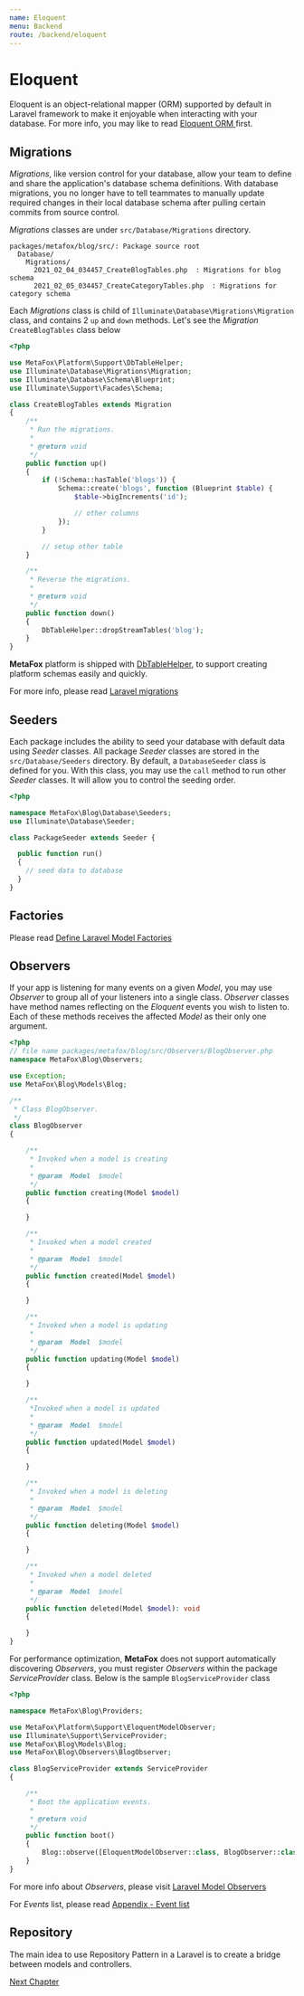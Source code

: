 ```yaml
---
name: Eloquent
menu: Backend
route: /backend/eloquent
---
```


# Eloquent

Eloquent is an object-relational mapper (ORM) supported by default in Laravel framework to make it enjoyable when interacting with your database. For more info, you may like to read [Eloquent ORM ](https://laravel.com/docs/9.x/eloquent) first.

## Migrations

*Migrations*, like version control for your database, allow your team to define and share the application's database schema definitions. With database migrations, you no longer have to tell teammates to manually update required changes in their local database schema after pulling certain commits from source control.

*Migrations* classes are under `src/Database/Migrations` directory.

```text
packages/metafox/blog/src/: Package source root
  Database/
    Migrations/
      2021_02_04_034457_CreateBlogTables.php  : Migrations for blog schema
      2021_02_05_034457_CreateCategoryTables.php  : Migrations for category schema
```

Each *Migrations* class is child of `Illuminate\Database\Migrations\Migration` class, and contains 2 `up` and `down` methods. Let's see the *Migration* `CreateBlogTables` class below

```php
<?php

use MetaFox\Platform\Support\DbTableHelper;
use Illuminate\Database\Migrations\Migration;
use Illuminate\Database\Schema\Blueprint;
use Illuminate\Support\Facades\Schema;

class CreateBlogTables extends Migration
{
    /**
     * Run the migrations.
     *
     * @return void
     */
    public function up()
    {
        if (!Schema::hasTable('blogs')) {
            Schema::create('blogs', function (Blueprint $table) {
                $table->bigIncrements('id');

                // other columns
            });
        }

        // setup other table
    }

    /**
     * Reverse the migrations.
     *
     * @return void
     */
    public function down()
    {
        DbTableHelper::dropStreamTables('blog');
    }
}
```

**MetaFox** platform is shipped with [DbTableHelper](/php-api/classes/MetaFox-Platform-Support-DbTableHelper.html), to support creating platform schemas easily and quickly.

For more info, please read [Laravel migrations](https://laravel.com/docs/9.x/migrations)

## Seeders

Each package includes the ability to seed your database with default data using *Seeder* classes.
All package *Seeder* classes are stored in the `src/Database/Seeders` directory. By default, a `DatabaseSeeder` class is defined for you. With this class, you may use the `call` method to run other *Seeder* classes. It will allow you to control the seeding order.

```php
<?php

namespace MetaFox\Blog\Database\Seeders;
use Illuminate\Database\Seeder;

class PackageSeeder extends Seeder {

  public function run()
  {
    // seed data to database
  }
}
```

## Factories

Please read [Define Laravel Model Factories](https://laravel.com/docs/9.x/database-testing#defining-model-factories)

## Observers

If your app is listening for many events on a given *Model*, you may use *Observer* to group all of your listeners into a single class.
*Observer* classes have method names reflecting on the *Eloquent* events you wish to listen to. Each of these methods receives the affected *Model* as their only one argument.

```php
<?php
// file name packages/metafox/blog/src/Observers/BlogObserver.php
namespace MetaFox\Blog\Observers;

use Exception;
use MetaFox\Blog\Models\Blog;

/**
 * Class BlogObserver.
 */
class BlogObserver
{

    /**
     * Invoked when a model is creating
     *
     * @param  Model  $model
     */
    public function creating(Model $model)
    {

    }

    /**
     * Invoked when a model created
     *
     * @param  Model  $model
     */
    public function created(Model $model)
    {

    }

    /**
     * Invoked when a model is updating
     *
     * @param  Model  $model
     */
    public function updating(Model $model)
    {

    }

    /**
     *Invoked when a model is updated
     *
     * @param  Model  $model
     */
    public function updated(Model $model)
    {

    }

    /**
     * Invoked when a model is deleting
     *
     * @param  Model  $model
     */
    public function deleting(Model $model)
    {

    }

    /**
     * Invoked when a model deleted
     *
     * @param  Model  $model
     */
    public function deleted(Model $model): void
    {

    }
}

```

For performance optimization, **MetaFox** does not support automatically discovering *Observers*, you must register *Observers*
within the package *ServiceProvider* class. Below is the sample `BlogServiceProvider` class

```php
<?php

namespace MetaFox\Blog\Providers;

use MetaFox\Platform\Support\EloquentModelObserver;
use Illuminate\Support\ServiceProvider;
use MetaFox\Blog\Models\Blog;
use MetaFox\Blog\Observers\BlogObserver;

class BlogServiceProvider extends ServiceProvider
{

    /**
     * Boot the application events.
     *
     * @return void
     */
    public function boot()
    {
        Blog::observe([EloquentModelObserver::class, BlogObserver::class]);
    }
}
```

For more info about *Observers*, please visit [Laravel Model Observers](https://laravel.com/docs/9.x/eloquent#observers)

For *Events* list, please read [Appendix - Event list](/backend/event-list)

## Repository

The main idea to use Repository Pattern in a Laravel is to create a bridge between models and controllers. 

[Next Chapter](/backend/event)
